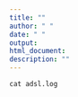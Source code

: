 ```yaml
---
title: ""
author: " "
date: " "
output: 
html_document:
description: ""
---
```


```r
cat adsl.log
```
